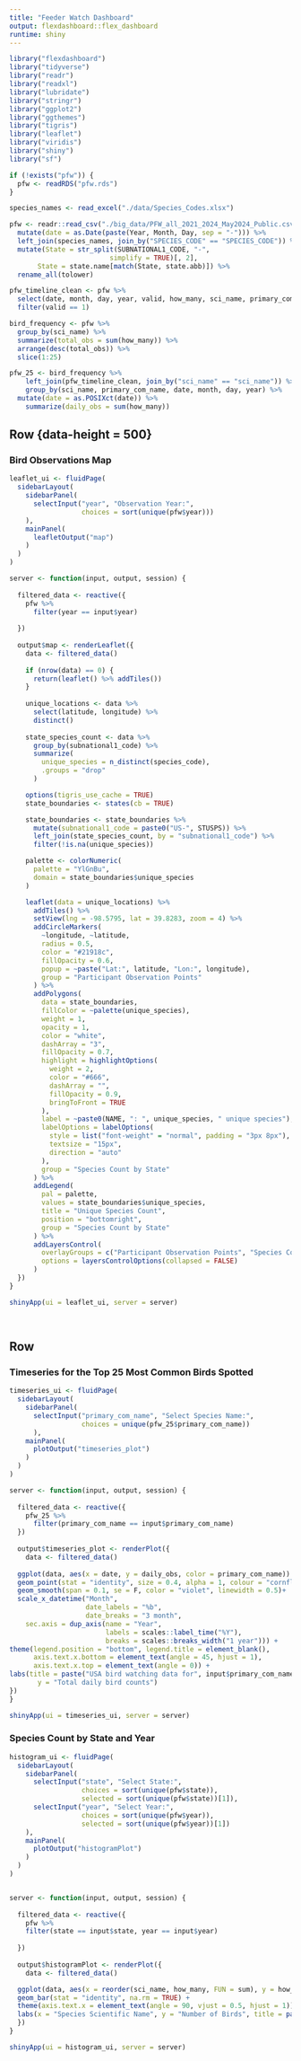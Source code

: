 ```yaml
---
title: "Feeder Watch Dashboard"
output: flexdashboard::flex_dashboard
runtime: shiny
---
```


```r
library("flexdashboard")
library("tidyverse")
library("readr")
library("readxl")
library("lubridate")
library("stringr")
library("ggplot2")
library("ggthemes")
library("tigris")
library("leaflet")
library("viridis")
library("shiny")
library("sf")
```

```r
if (!exists("pfw")) {
  pfw <- readRDS("pfw.rds")
}

species_names <- read_excel("./data/Species_Codes.xlsx")

pfw <- readr::read_csv("./big_data/PFW_all_2021_2024_May2024_Public.csv") %>% 
  mutate(date = as.Date(paste(Year, Month, Day, sep = "-"))) %>% 
  left_join(species_names, join_by("SPECIES_CODE" == "SPECIES_CODE")) %>%
  mutate(State = str_split(SUBNATIONAL1_CODE, "-",
                         simplify = TRUE)[, 2],
       State = state.name[match(State, state.abb)]) %>%
  rename_all(tolower)

pfw_timeline_clean <- pfw %>% 
  select(date, month, day, year, valid, how_many, sci_name, primary_com_name) %>% 
  filter(valid == 1)

bird_frequency <- pfw %>% 
  group_by(sci_name) %>%
  summarize(total_obs = sum(how_many)) %>% 
  arrange(desc(total_obs)) %>% 
  slice(1:25)

pfw_25 <- bird_frequency %>% 
    left_join(pfw_timeline_clean, join_by("sci_name" == "sci_name")) %>% 
    group_by(sci_name, primary_com_name, date, month, day, year) %>% 
  mutate(date = as.POSIXct(date)) %>%
    summarize(daily_obs = sum(how_many))

```
Row {data-height = 500}
------------------------------
### Bird Observations Map

```r
leaflet_ui <- fluidPage(
  sidebarLayout(
    sidebarPanel(
      selectInput("year", "Observation Year:",
                  choices = sort(unique(pfw$year)))
    ),
    mainPanel(
      leafletOutput("map")
    )
  )
)

server <- function(input, output, session) {
  
  filtered_data <- reactive({
    pfw %>%
      filter(year == input$year)
    
  })
  
  output$map <- renderLeaflet({
    data <- filtered_data()
    
    if (nrow(data) == 0) {
      return(leaflet() %>% addTiles())
    }
    
    unique_locations <- data %>%
      select(latitude, longitude) %>%
      distinct()
    
    state_species_count <- data %>%
      group_by(subnational1_code) %>%
      summarize(
        unique_species = n_distinct(species_code),
        .groups = "drop"
      )

    options(tigris_use_cache = TRUE) 
    state_boundaries <- states(cb = TRUE)

    state_boundaries <- state_boundaries %>%
      mutate(subnational1_code = paste0("US-", STUSPS)) %>%
      left_join(state_species_count, by = "subnational1_code") %>% 
      filter(!is.na(unique_species))

    palette <- colorNumeric(
      palette = "YlGnBu",
      domain = state_boundaries$unique_species
    )

    leaflet(data = unique_locations) %>%
      addTiles() %>%
      setView(lng = -98.5795, lat = 39.8283, zoom = 4) %>%
      addCircleMarkers(
        ~longitude, ~latitude,
        radius = 0.5,
        color = "#21918c",
        fillOpacity = 0.6,
        popup = ~paste("Lat:", latitude, "Lon:", longitude),
        group = "Participant Observation Points"
      ) %>%
      addPolygons(
        data = state_boundaries,
        fillColor = ~palette(unique_species),
        weight = 1,
        opacity = 1,
        color = "white",
        dashArray = "3",
        fillOpacity = 0.7,
        highlight = highlightOptions(
          weight = 2,
          color = "#666",
          dashArray = "",
          fillOpacity = 0.9,
          bringToFront = TRUE
        ),
        label = ~paste0(NAME, ": ", unique_species, " unique species"),
        labelOptions = labelOptions(
          style = list("font-weight" = "normal", padding = "3px 8px"),
          textsize = "15px",
          direction = "auto"
        ),
        group = "Species Count by State"
      ) %>%
      addLegend(
        pal = palette,
        values = state_boundaries$unique_species,
        title = "Unique Species Count",
        position = "bottomright",
        group = "Species Count by State"
      ) %>%
      addLayersControl(
        overlayGroups = c("Participant Observation Points", "Species Count by State"),
        options = layersControlOptions(collapsed = FALSE)
      )
  })
}

shinyApp(ui = leaflet_ui, server = server)

  
```

Row
--------------------------
### Timeseries for the Top 25 Most Common Birds Spotted
```r
timeseries_ui <- fluidPage(
  sidebarLayout(
    sidebarPanel(
      selectInput("primary_com_name", "Select Species Name:",
                  choices = unique(pfw_25$primary_com_name))
      ),
    mainPanel(
      plotOutput("timeseries_plot")
    )
  )
)

server <- function(input, output, session) {
  
  filtered_data <- reactive({
    pfw_25 %>%
      filter(primary_com_name == input$primary_com_name)
  })
  
  output$timeseries_plot <- renderPlot({
    data <- filtered_data()
  
  ggplot(data, aes(x = date, y = daily_obs, color = primary_com_name)) +
  geom_point(stat = "identity", size = 0.4, alpha = 1, colour = "cornflowerblue") +
  geom_smooth(span = 0.1, se = F, color = "violet", linewidth = 0.5)+
  scale_x_datetime("Month", 
                   date_labels = "%b", 
                   date_breaks = "3 month", 
    sec.axis = dup_axis(name = "Year", 
                        labels = scales::label_time("%Y"), 
                        breaks = scales::breaks_width("1 year"))) +
theme(legend.position = "bottom", legend.title = element_blank(),
      axis.text.x.bottom = element_text(angle = 45, hjust = 1),
      axis.text.x.top = element_text(angle = 0)) +
labs(title = paste("USA bird watching data for", input$primary_com_name, "from 2021 to 2024"),
       y = "Total daily bird counts")
})
}

shinyApp(ui = timeseries_ui, server = server)

```

### Species Count by State and Year
```r
histogram_ui <- fluidPage(
  sidebarLayout(
    sidebarPanel(
      selectInput("state", "Select State:",
                  choices = sort(unique(pfw$state)),
                  selected = sort(unique(pfw$state))[1]),
      selectInput("year", "Select Year:",
                  choices = sort(unique(pfw$year)),
                  selected = sort(unique(pfw$year))[1])
    ),
    mainPanel(
      plotOutput("histogramPlot")
    )
  )
)


server <- function(input, output, session) {
  
  filtered_data <- reactive({
    pfw %>% 
    filter(state == input$state, year == input$year)
    
  })
 
  output$histogramPlot <- renderPlot({
    data <- filtered_data() 

  ggplot(data, aes(x = reorder(sci_name, how_many, FUN = sum), y = how_many)) + 
  geom_bar(stat = "identity", na.rm = TRUE) +  
  theme(axis.text.x = element_text(angle = 90, vjust = 0.5, hjust = 1)) + 
  labs(x = "Species Scientific Name", y = "Number of Birds", title = paste("Species Count for", input$state, "(",input$year,")"))  
  })
}

shinyApp(ui = histogram_ui, server = server)

```
